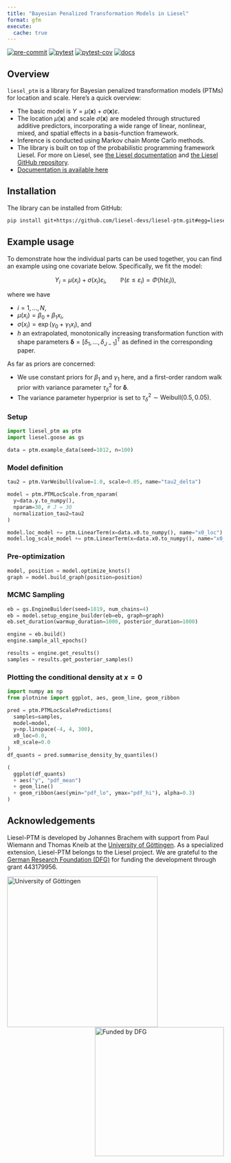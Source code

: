 ```yaml
---
title: "Bayesian Penalized Transformation Models in Liesel"
format: gfm
execute:
  cache: true
---
```



[![pre-commit](https://github.com/liesel-devs/liesel-ptm/actions/workflows/pre-commit.yml/badge.svg)](https://github.com/liesel-devs/liesel-ptm/actions/workflows/pre-commit.yml) [![pytest](https://github.com/liesel-devs/liesel-ptm/actions/workflows/pytest.yml/badge.svg)](https://github.com/liesel-devs/liesel-ptm/actions/workflows/pytest.yml) [![pytest-cov](tests/coverage.svg)](https://github.com/liesel-devs/liesel-ptm/actions/workflows/pytest.yml) [![docs](https://github.com/liesel-devs/liesel-ptm/actions/workflows/docs.yml/badge.svg)](https://github.com/liesel-devs/liesel-ptm/actions/workflows/docs.yml)


## Overview

`liesel_ptm` is a library for Bayesian penalized transformation models (PTMs) for
location and scale. Here's a quick overview:

- The basic model is $Y = \mu(\boldsymbol{x}) + \sigma(\boldsymbol{x}) \varepsilon$.
- The location $\mu(\boldsymbol{x})$ and scale $\sigma(\boldsymbol{x})$ are modeled through structured additive predictors, incorporating a wide range of linear, nonlinear, mixed, and spatial effects in a basis-function framework.
- Inference is conducted using Markov chain Monte Carlo methods.
- The library is built on top of the probabilistic programming framework Liesel. For more on Liesel, see [the Liesel documentation](https://docs.liesel-project.org/en/latest/) and [the Liesel GitHub repository](https://github.com/liesel-devs/liesel).
- [Documentation is available here](https://liesel-devs.github.io/liesel-ptm/)

## Installation

The library can be installed from GitHub:

```bash
pip install git+https://github.com/liesel-devs/liesel-ptm.git#egg=liesel_ptm
```

## Example usage

To demonstrate how the individual parts can be used together, you can find
an example using one covariate below. Specifically, we fit the model:

$$
Y_i = \mu(x_i) + \sigma(x_i) \varepsilon_i, \qquad \mathbb{P}(\varepsilon \leq \varepsilon_i) = \Phi(h(\varepsilon_i)),
$$

where we have

- $i = 1, \dots, N$,
- $\mu(x_i) = \beta_0 + \beta_1 x_i$,
- $\sigma(x_i) = \exp(\gamma_0 + \gamma_1 x_i)$, and
- $h$ an extrapolated, monotonically increasing transformation function with shape parameters $\boldsymbol{\delta} = [\delta_1, \dots, \delta_{J-1}]^{\mathsf{T}}$ as defined in the corresponding paper.

As far as priors are concerned:

- We use constant priors for $\beta_1$ and $\gamma_1$ here, and a first-order random walk prior with variance parameter $\tau^2_{\delta}$ for $\boldsymbol{\delta}$.
- The variance parameter hyperprior is set to $\tau^2_{\delta} \sim \text{Weibull}(0.5, 0.05)$.


### Setup

```python
import liesel_ptm as ptm
import liesel.goose as gs

data = ptm.example_data(seed=1812, n=100)
```

### Model definition

```python
tau2 = ptm.VarWeibull(value=1.0, scale=0.05, name="tau2_delta")

model = ptm.PTMLocScale.from_nparam(
  y=data.y.to_numpy(),
  nparam=30, # J = 30
  normalization_tau2=tau2
)

model.loc_model += ptm.LinearTerm(x=data.x0.to_numpy(), name="x0_loc")
model.log_scale_model += ptm.LinearTerm(x=data.x0.to_numpy(), name="x0_scale")
```

### Pre-optimization

```python
model, position = model.optimize_knots()
graph = model.build_graph(position=position)

```

### MCMC Sampling

```python
eb = gs.EngineBuilder(seed=1819, num_chains=4)
eb = model.setup_engine_builder(eb=eb, graph=graph)
eb.set_duration(warmup_duration=1000, posterior_duration=1000)

engine = eb.build()
engine.sample_all_epochs()

results = engine.get_results()
samples = results.get_posterior_samples()
```

### Plotting the conditional density at $x=0$

```python
import numpy as np
from plotnine import ggplot, aes, geom_line, geom_ribbon

pred = ptm.PTMLocScalePredictions(
  samples=samples,
  model=model,
  y=np.linspace(-4, 4, 300),
  x0_loc=0.0,
  x0_scale=0.0
)
df_quants = pred.summarise_density_by_quantiles()
```

```python
(
  ggplot(df_quants)
  + aes("y", "pdf_mean")
  + geom_line()
  + geom_ribbon(aes(ymin="pdf_lo", ymax="pdf_hi"), alpha=0.3)
)
```


## Acknowledgements

Liesel-PTM is developed by Johannes Brachem with support from Paul Wiemann and Thomas Kneib at the [University of Göttingen](https://www.uni-goettingen.de/en). As a specialized extension, Liesel-PTM belongs to the Liesel project. We are grateful to the [German Research Foundation (DFG)](https://www.dfg.de/en) for funding the development through grant 443179956.

<img src="https://raw.githubusercontent.com/liesel-devs/liesel/main/docs/source/_static/uni-goe.svg" alt="University of Göttingen" align="left" width="350">

<img src="https://raw.githubusercontent.com/liesel-devs/liesel/main/docs/source/_static/funded-by-dfg.svg" alt="Funded by DFG" align="right" width="300">
